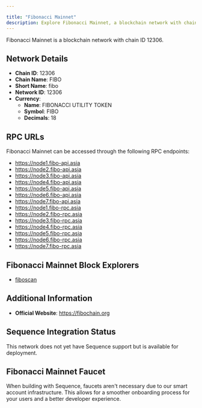 ```yaml
---

title: "Fibonacci Mainnet"
description: Explore Fibonacci Mainnet, a blockchain network with chain ID 12306. Learn about its native currency, FIBONACCI UTILITY TOKEN, and how to interact with the network.
---
```




Fibonacci Mainnet is a blockchain network with chain ID 12306.

## Network Details

- **Chain ID**: 12306
- **Chain Name**: FIBO
- **Short Name**: fibo
- **Network ID**: 12306
- **Currency**: 
  - **Name**: FIBONACCI UTILITY TOKEN
  - **Symbol**: FIBO
  - **Decimals**: 18

## RPC URLs

Fibonacci Mainnet can be accessed through the following RPC endpoints:

- https://node1.fibo-api.asia
- https://node2.fibo-api.asia
- https://node3.fibo-api.asia
- https://node4.fibo-api.asia
- https://node5.fibo-api.asia
- https://node6.fibo-api.asia
- https://node7.fibo-api.asia
- https://node1.fibo-rpc.asia
- https://node2.fibo-rpc.asia
- https://node3.fibo-rpc.asia
- https://node4.fibo-rpc.asia
- https://node5.fibo-rpc.asia
- https://node6.fibo-rpc.asia
- https://node7.fibo-rpc.asia

## Fibonacci Mainnet Block Explorers

- [fiboscan](https://scan.fibochain.org)

## Additional Information

- **Official Website**: https://fibochain.org

## Sequence Integration Status

This network does not yet have Sequence support but is available for deployment.

## Fibonacci Mainnet Faucet

When building with Sequence, faucets aren't necessary due to our smart account infrastructure. This allows for a smoother onboarding process for your users and a better developer experience.
